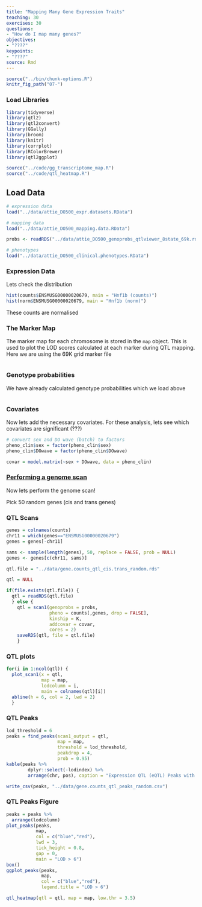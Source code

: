```yaml
---
title: "Mapping Many Gene Expression Traits"
teaching: 30
exercises: 30
questions:
- "How do I map many genes?"
objectives:
- "????"
keypoints:
- "????"
source: Rmd
---
```


```r
source("../bin/chunk-options.R")
knitr_fig_path("07-")
```

### Load Libraries  

```r
library(tidyverse)
library(qtl2)
library(qtl2convert)
library(GGally)
library(broom)
library(knitr)
library(corrplot)
library(RColorBrewer)
library(qtl2ggplot)

source("../code/gg_transcriptome_map.R")
source("../code/qtl_heatmap.R")
```

## Load Data

```r
# expression data
load("../data/attie_DO500_expr.datasets.RData")

# mapping data
load("../data/attie_DO500_mapping.data.RData")

probs <- readRDS("../data/attie_DO500_genoprobs_qtlviewer_8state_69k.rds")

# phenotypes
load("../data/attie_DO500_clinical.phenotypes.RData")
```


### Expression Data


Lets check the distribution


```r
hist(counts$ENSMUSG00000020679, main = "Hnf1b (counts)")
hist(norm$ENSMUSG00000020679, main = "Hnf1b (norm)")
```

These counts are normalised

### The Marker Map  

The marker map for each chromosome is stored in the `map` object. This is used to plot the LOD scores calculated at each marker during QTL mapping.  Here we are using the 69K grid marker file

```r


```

### Genotype probabilities  

We have already calculated genotype probabilities which we load above

```r



```

### Covariates    

Now lets add the necessary covariates. For these analysis, lets see which covariates are significant (???)

```r
# convert sex and DO wave (batch) to factors
pheno_clin$sex = factor(pheno_clin$sex)
pheno_clin$DOwave = factor(pheno_clin$DOwave)

covar = model.matrix(~sex + DOwave, data = pheno_clin)
```
### [Performing a genome scan](https://smcclatchy.github.io/mapping/06-perform-genome-scan/) 

Now lets perform the genome scan!


Pick 50 random genes (cis and trans genes)


### QTL Scans

```r
genes = colnames(counts)
chr11 = which(genes=="ENSMUSG00000020679")
genes = genes[-chr11]

sams <- sample(length(genes), 50, replace = FALSE, prob = NULL)
genes <- genes[c(chr11, sams)]

qtl.file = "../data/gene.counts_qtl_cis.trans_random.rds"

qtl = NULL

if(file.exists(qtl.file)) {
  qtl = readRDS(qtl.file)
  } else {
    qtl = scan1(genoprobs = probs, 
                pheno = counts[,genes, drop = FALSE],
                kinship = K, 
                addcovar = covar, 
                cores = 2)
    saveRDS(qtl, file = qtl.file)
    }
```

### QTL plots

```r
for(i in 1:ncol(qtl)) {
  plot_scan1(x = qtl, 
             map = map, 
             lodcolumn = i, 
             main = colnames(qtl)[i])
  abline(h = 6, col = 2, lwd = 2)
  }

```

### QTL Peaks

```r
lod_threshold = 6
peaks = find_peaks(scan1_output = qtl, 
                   map = map, 
                   threshold = lod_threshold, 
                   peakdrop = 4, 
                   prob = 0.95)
kable(peaks %>% 
        dplyr::select(-lodindex) %>% 
        arrange(chr, pos), caption = "Expression QTL (eQTL) Peaks with LOD >= 6")

write_csv(peaks, "../data/gene.counts_qtl_peaks_random.csv")
```

### QTL Peaks Figure

```r
peaks = peaks %>%
  arrange(lodcolumn)
plot_peaks(peaks, 
           map, 
           col = c("blue","red"), 
           lwd = 3, 
           tick_height = 0.8, 
           gap = 0, 
           main = "LOD > 6")
box()
ggplot_peaks(peaks, 
             map, 
             col = c("blue","red"), 
             legend.title = "LOD > 6") 
```

```r

qtl_heatmap(qtl = qtl, map = map, low.thr = 3.5)

```

